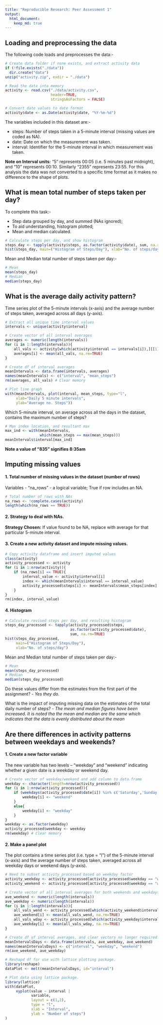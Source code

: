 ```yaml
---
title: "Reproducible Research: Peer Assessment 1"
output: 
  html_document:
    keep_md: true
---
```


## Loading and preprocessing the data

The following code loads and preprocesses the data:-

```r
# Create data folder if none exists, and extract activity data
if (!file.exists("./data"))
  dir.create("data")
unzip("activity.zip", exdir = "./data")

# Read the data into memory
activity <- read.csv("./data/activity.csv",
                     header=TRUE,
                     stringsAsFactors = FALSE)

# Convert date values to date format
activity$date <- as.Date(activity$date, "%Y-%m-%d")
```

The variables included in this dataset are:-

- steps: Number of steps taken in a 5-minute interval (missing values are
coded as NA).
- date: Date on which the measurement was taken.
- interval: Identifier for the 5-minute interval in which measurement was taken.
 
**Note on Interval units:** "5" represents 00:05 (i.e. 5 minutes past midnight),
and "10" represents 00:10. Similarly "2355" represents 23:55. For this analysis
the data was not converted to a specific time format as it makes no difference
to the shape of plots.


## What is mean total number of steps taken per day?

To complete this task:-

- Step data grouped by day, and summed (NAs ignored);
- To aid understanding, histogram plotted;
- Mean and median calculated.

```r
# Calculate steps per day, and show histogram
steps_day <- tapply(activity$steps, as.factor(activity$date), sum, na.rm=TRUE)
hist(steps_day, main=("Histogram of Steps/Day"), xlab="No. of steps/day")
```


Mean and Median total number of steps taken per day:-
```r
# Mean
mean(steps_day)
# Median
median(steps_day)
```


## What is the average daily activity pattern?

Time series plot of the 5-minute intervals (x-axis) and the average number of
steps taken, averaged across all days (y-axis).
```r
# Extract all unique time interval values
intervals <- unique(activity$interval)

# Create vector of all interval averages
averages <- numeric(length(intervals))
for (i in 1:length(intervals)){
    all_vals <- activity[which(activity$interval == intervals[i]),][[1]]
    averages[i] <- mean(all_vals, na.rm=TRUE)  
}

# Create df of interval averages
meanIntervals <- data.frame(intervals, averages)
names(meanIntervals) <- c("interval", "mean_steps")
rm(averages, all_vals) # Clear memory

# Plot line graph
with(meanIntervals, plot(interval, mean_steps, type="l",
     xlab="Daily 5 minute intervals",
     ylab="Average no. Steps"))
```

Which 5-minute interval, on average across all the days in the dataset, contains
the maximum number of steps?
```r
# Max index location, and resultant max
max_ind <- with(meanIntervals,
                which(mean_steps == max(mean_steps)))
meanIntervals$interval[max_ind]
```
**Note a value of "835" signifies 8:35am**


## Imputing missing values

#### 1. Total number of missing values in the dataset (number of rows)
Variables
- "na_rows" - a logical variable; True if row includes an NA.
```r
# Total number of rows with NAs
na_rows <- !complete.cases(activity)
length(which(na_rows == TRUE))
```

#### 2. Strategy to deal with NAs.
**Strategy Chosen:** If value found to be NA, replace with average for that
particular 5-minute interval.

#### 3. Create a new activity dataset and impute missing values.

```r
# Copy activity dataframe and insert imputed values
class(activity)
activity_processed <- activity
for (i in 1:nrow(activity)){
    if (na_rows[i] == TRUE){
        interval_value <- activity$interval[i]
        index <- which(meanIntervals$interval == interval_value)
        activity_processed$steps[i] <- meanIntervals$mean_steps[index]
    }
}
rm(index, interval_value)
```

#### 4. Histogram
```r
# Calculate revised steps per day, and resulting histogram
steps_day_processed <- tapply(activity_processed$steps,
                              as.factor(activity_processed$date),
                              sum, na.rm=TRUE)
hist(steps_day_processed,
     main=("Histogram of Steps/Day"),
     xlab="No. of steps/day")
```


Mean and Median total number of steps taken per day:-
```r
# Mean
mean(steps_day_processed)
# Median
median(steps_day_processed)
```

Do these values differ from the estimates from the first part of the assignment? 
*- Yes they do.*

What is the impact of imputing missing data on the estimates of the total daily
number of steps?
*- The mean and median figures have been increased. It is noted tha the mean*
*and median are the same which indicates that the data is evenly distributed*
*about the mean*


## Are there differences in activity patterns between weekdays and weekends?

#### 1. Create a new factor variable
The new variable has two levels – “weekday” and “weekend” indicating whether a
given date is a weekday or weekend day.
```r
# Create vector of weekday/weekend and add column to data.frame
weekday <- character(length=nrow(activity_processed))
for (i in 1:nrow(activity_processed)){
    if (weekdays(activity_processed$date[i]) %in% c('Saturday','Sunday')){
        weekday[i] <- "weekend"
    }
    else{
        weekday[i] <- "weekday"
    }
}
weekday <- as.factor(weekday)
activity_processed$weekday <- weekday
rm(weekday) # Clear memory
```

#### 2. Make a panel plot
The plot contains a time series plot (i.e. type = "l") of the
5-minute interval (x-axis) and the average number of steps taken, averaged
across all weekday days or weekend days (y-axis).
```r
# Need to subset activity_processed based on weekday factor
activity_weekday <- activity_processed[activity_processed$weekday == "weekday", 1:3]
activity_weekend <- activity_processed[activity_processed$weekday == "weekend", 1:3]

# Create vector of all interval averages for both weekends and weekdays
ave_weekend <- numeric(length(intervals))
ave_weekday <- numeric(length(intervals))
for (i in 1:length(intervals)){
    all_vals_wend <- activity_processed[which(activity_weekend$interval == intervals[i]),][[1]]
    ave_weekend[i] <- mean(all_vals_wend, na.rm=TRUE)  
    all_vals_wday <- activity_processed[which(activity_weekday$interval == intervals[i]),][[1]]
    ave_weekday[i] <- mean(all_vals_wday, na.rm=TRUE)  
}

# Create df of interval averages, and clear vectors no longer required. 
meanIntervalsDays <- data.frame(intervals, ave_weekday, ave_weekend)
names(meanIntervalsDays) <- c("interval", "weekday", "weekend")
rm(ave_weekend, ave_weekday)

# Reshapd df for use with lattice plotting package.
library(reshape)
dataPlot <- melt(meanIntervalsDays, id="interval")

# Plot data using lattice package.
library(lattice)
with(dataPlot,
     xyplot(value ~ interval |
            variable,
            layout = c(1,2),
            type = "l",
            xlab = "Interval",
            ylab = "Number of steps")
)
```